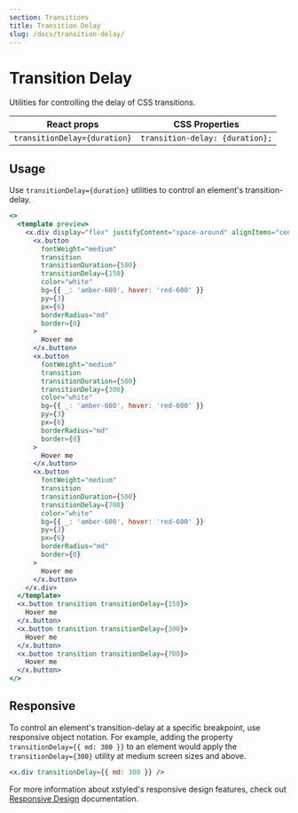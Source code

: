 ```yaml
---
section: Transitions
title: Transition Delay
slug: /docs/transition-delay/
---
```


# Transition Delay

Utilities for controlling the delay of CSS transitions.

<carbon-ad />

| React props                  | CSS Properties                  |
| ---------------------------- | ------------------------------- |
| `transitionDelay={duration}` | `transition-delay: {duration};` |

## Usage

Use `transitionDelay={duration}` utilities to control an element's transition-delay.

```jsx preview color=amber
<>
  <template preview>
    <x.div display="flex" justifyContent="space-around" alignItems="center">
      <x.button
        fontWeight="medium"
        transition
        transitionDuration={500}
        transitionDelay={150}
        color="white"
        bg={{ _: 'amber-600', hover: 'red-600' }}
        py={3}
        px={6}
        borderRadius="md"
        border={0}
      >
        Hover me
      </x.button>
      <x.button
        fontWeight="medium"
        transition
        transitionDuration={500}
        transitionDelay={300}
        color="white"
        bg={{ _: 'amber-600', hover: 'red-600' }}
        py={3}
        px={6}
        borderRadius="md"
        border={0}
      >
        Hover me
      </x.button>
      <x.button
        fontWeight="medium"
        transition
        transitionDuration={500}
        transitionDelay={700}
        color="white"
        bg={{ _: 'amber-600', hover: 'red-600' }}
        py={3}
        px={6}
        borderRadius="md"
        border={0}
      >
        Hover me
      </x.button>
    </x.div>
  </template>
  <x.button transition transitionDelay={150}>
    Hover me
  </x.button>
  <x.button transition transitionDelay={300}>
    Hover me
  </x.button>
  <x.button transition transitionDelay={700}>
    Hover me
  </x.button>
</>
```

## Responsive

To control an element's transition-delay at a specific breakpoint, use responsive object notation. For example, adding the property `transitionDelay={{ md: 300 }}` to an element would apply the `transitionDelay={300}` utility at medium screen sizes and above.

```jsx
<x.div transitionDelay={{ md: 300 }} />
```

For more information about xstyled's responsive design features, check out [Responsive Design](/docs/responsive-design/) documentation.
